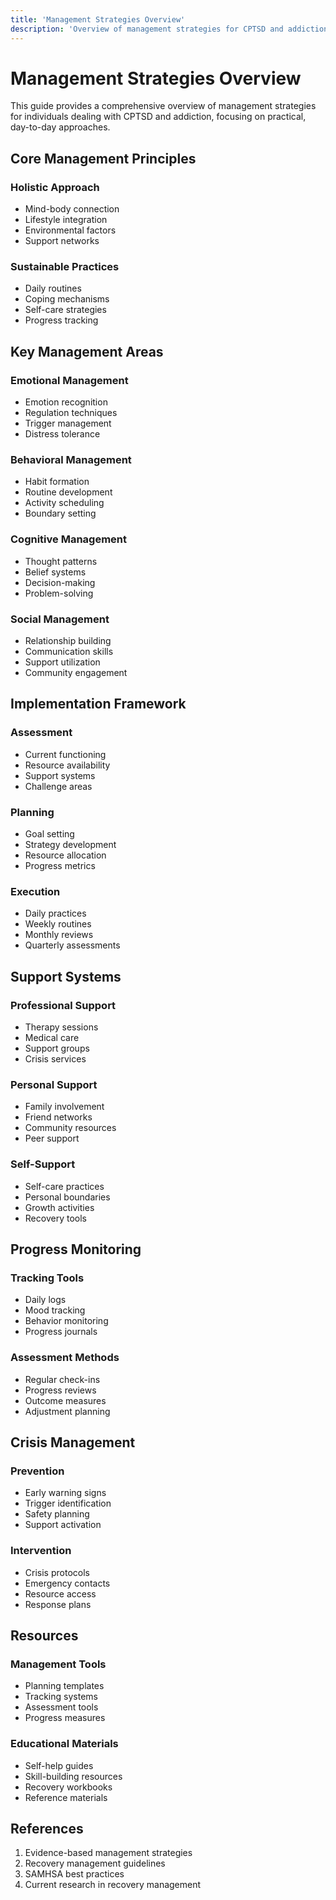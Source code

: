 ```yaml
---
title: 'Management Strategies Overview'
description: 'Overview of management strategies for CPTSD and addiction recovery'
---
```


# Management Strategies Overview

This guide provides a comprehensive overview of management strategies for individuals dealing with CPTSD and addiction, focusing on practical, day-to-day approaches.

## Core Management Principles

### Holistic Approach

- Mind-body connection
- Lifestyle integration
- Environmental factors
- Support networks

### Sustainable Practices

- Daily routines
- Coping mechanisms
- Self-care strategies
- Progress tracking

## Key Management Areas

### Emotional Management

- Emotion recognition
- Regulation techniques
- Trigger management
- Distress tolerance

### Behavioral Management

- Habit formation
- Routine development
- Activity scheduling
- Boundary setting

### Cognitive Management

- Thought patterns
- Belief systems
- Decision-making
- Problem-solving

### Social Management

- Relationship building
- Communication skills
- Support utilization
- Community engagement

## Implementation Framework

### Assessment

- Current functioning
- Resource availability
- Support systems
- Challenge areas

### Planning

- Goal setting
- Strategy development
- Resource allocation
- Progress metrics

### Execution

- Daily practices
- Weekly routines
- Monthly reviews
- Quarterly assessments

## Support Systems

### Professional Support

- Therapy sessions
- Medical care
- Support groups
- Crisis services

### Personal Support

- Family involvement
- Friend networks
- Community resources
- Peer support

### Self-Support

- Self-care practices
- Personal boundaries
- Growth activities
- Recovery tools

## Progress Monitoring

### Tracking Tools

- Daily logs
- Mood tracking
- Behavior monitoring
- Progress journals

### Assessment Methods

- Regular check-ins
- Progress reviews
- Outcome measures
- Adjustment planning

## Crisis Management

### Prevention

- Early warning signs
- Trigger identification
- Safety planning
- Support activation

### Intervention

- Crisis protocols
- Emergency contacts
- Resource access
- Response plans

## Resources

### Management Tools

- Planning templates
- Tracking systems
- Assessment tools
- Progress measures

### Educational Materials

- Self-help guides
- Skill-building resources
- Recovery workbooks
- Reference materials

## References

1. Evidence-based management strategies
2. Recovery management guidelines
3. SAMHSA best practices
4. Current research in recovery management
